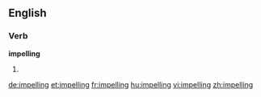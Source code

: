 ==English==

===Verb===
'''impelling'''

# {{present participle of|impel}}

[[de:impelling]]
[[et:impelling]]
[[fr:impelling]]
[[hu:impelling]]
[[vi:impelling]]
[[zh:impelling]]